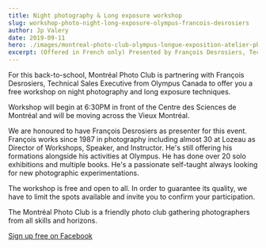 ```yaml
---
title: Night photography & Long exposure workshop
slug: workshop-photo-night-long-exposure-olympus-francois-desrosiers
author: Jp Valery
date: 2019-09-11
hero: ./images/montreal-photo-club-olympus-longue-exposition-atelier-photo.jpg
excerpt: (Offered in French only) Presented by François Desrosiers, Technical Sales Executive at Olympus.
---
```


For this back-to-school, Montréal Photo Club is partnering with François Desrosiers, Technical Sales Executive from Olympus Canada to offer you a free workshop on night photography and long exposure techniques.

Workshop will begin at 6:30PM in front of the Centre des Sciences de Montréal and will be moving across the Vieux Montréal.

We are honoured to have François Desrosiers as presenter for this event. François works since 1987 in photography including almost 30 at Lozeau as Director of Workshops, Speaker, and Instructor. He's still offering his formations alongside his activities at Olympus.
He has done over 20 solo exhibitions and multiple books. He's a passionate self-taught always looking for new photographic experimentations.

The workshop is free and open to all. In order to guarantee its quality, we have to limit the spots available and invite you to confirm your participation.

The Montréal Photo Club is a friendly photo club gathering photographers from all skills and horizons.

[Sign up free on Facebook](https://www.facebook.com/events/929807624019194/)
